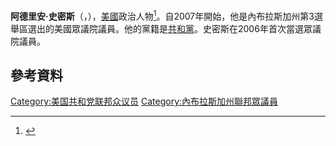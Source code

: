 '''阿德里安·史密斯'''（{{lang-en|'''Adrian Smith'''}}，{{bd|1970年|12月19日}}），[[美國|美國]]政治人物<ref>{{cite web | title = Biographical Directory of United States Congress | work = SMITH, Adrian | url = http://bioguide.congress.gov/scripts/biodisplay.pl?index=s001172 | accessdate = 2016-04-24 | archive-date = 2016-04-15 | archive-url = https://web.archive.org/web/20160415030321/http://bioguide.congress.gov/scripts/biodisplay.pl?index=S001172 | dead-url = no }}</ref>。自2007年開始，他是內布拉斯加州第3選舉區選出的美國眾議院議員。他的黨籍是[[共和黨_(美國)|共和黨]]。史密斯在2006年首次當選眾議院議員。

== 參考資料 ==
{{reflist}}

{{Authority control}}
{{DEFAULTSORT:Smith, Adrian}}
[[Category:美国共和党联邦众议员|Category:美国共和党联邦众议员]]
[[Category:內布拉斯加州聯邦眾議員|Category:內布拉斯加州聯邦眾議員]]